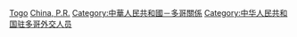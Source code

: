 [[Category:中华人民共和国驻外大使|Togo]]
[[Category:駐多哥大使|China, P.R.]]
[[Category:中華人民共和國－多哥關係|Category:中華人民共和國－多哥關係]]
[[Category:中华人民共和国驻多哥外交人员|Category:中华人民共和国驻多哥外交人员]]